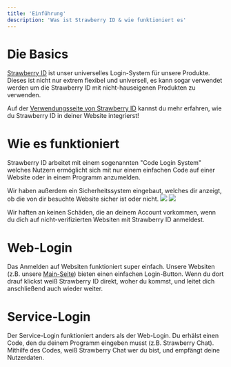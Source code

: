 ```yaml
---
title: 'Einführung'
description: 'Was ist Strawberry ID & wie funktioniert es'
---
```


# Die Basics
[Strawberry ID](https://id.strawberryfoundations.xyz/v1/de?redirect=https://strawberryfoundations.xyz&hl=de) ist unser universelles Login-System für unsere Produkte. 
Dieses ist nicht nur extrem flexibel und universell, es kann sogar verwendet werden um die Strawberry ID mit nicht-hauseigenen Produkten zu verwenden.

Auf der [Verwendungsseite von Strawberry ID](/german/strawberry-id/usage) kannst du mehr erfahren, wie du Strawberry ID in deiner Website integrierst!

# Wie es funktioniert
Strawberry ID arbeitet mit einem sogenannten "Code Login System" welches Nutzern ermöglicht sich mit nur einem einfachen Code auf einer Website oder in einem Programm anzumelden.

Wir haben außerdem ein Sicherheitssystem eingebaut, welches dir anzeigt, ob die von dir besuchte Website sicher ist oder nicht.
![](https://media.discordapp.net/attachments/1099743672083419140/1179851044025540670/image.png)
![](https://media.discordapp.net/attachments/1099743672083419140/1179851539720982608/image.png)

<Warning>
    Wir haften an keinen Schäden, die an deinem Account vorkommen, wenn du dich auf nicht-verifizierten Websiten mit Strawberry ID anmeldest.
</Warning>

# Web-Login
Das Anmelden auf Websiten funktioniert super einfach. Unsere Websiten (z.B. unsere [Main-Seite](https://strawberryfoundations.xyz/de)) bieten einen einfachen Login-Button.
Wenn du dort drauf klickst weiß Strawberry ID direkt, woher du kommst, und leitet dich anschließend auch wieder weiter. 

# Service-Login
Der Service-Login funktioniert anders als der Web-Login. Du erhälst einen Code, den du deinem Programm eingeben musst (z.B. Strawberry Chat).
Mithilfe des Codes, weiß Strawberry Chat wer du bist, und empfängt deine Nutzerdaten.